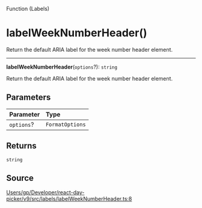 <SectionTitle>Function (Labels)</SectionTitle>

# labelWeekNumberHeader()

<Description>
Return the default ARIA label for the week number header element.
</Description>

---

<a id="undefined" name="undefined"></a>

<SignatureMemberIdentifier>**labelWeekNumberHeader**(`options`?): `string`</SignatureMemberIdentifier>

Return the default ARIA label for the week number header element.

## Parameters

| Parameter | Type |
| :------ | :------ |
| `options`? | `FormatOptions` |

## Returns

`string`

## Source

[Users/gp/Developer/react-day-picker/v9/src/labels/labelWeekNumberHeader.ts:8](https://github.com/gpbl/react-day-picker/blob/a7b1c7f4e/src/labels/labelWeekNumberHeader.ts#L8)
